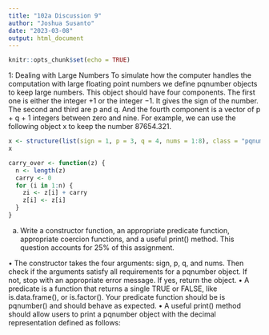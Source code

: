 ```yaml
---
title: "102a Discussion 9"
author: "Joshua Susanto"
date: "2023-03-08"
output: html_document
---
```


```r
knitr::opts_chunk$set(echo = TRUE)
```

1: Dealing with Large Numbers
To simulate how the computer handles the computation with large floating point numbers we
define pqnumber objects to keep large numbers. This object should have four components. The
first one is either the integer +1 or the integer −1. It gives the sign of the number. The second
and third are p and q. And the fourth component is a vector of p + q + 1 integers between zero
and nine. For example, we can use the following object x to keep the number 87654.321.

```r
x <- structure(list(sign = 1, p = 3, q = 4, nums = 1:8), class = "pqnumber")
x
```


```r
carry_over <- function(z) {
  n <- length(z)
  carry <- 0
  for (i in 1:n) {
    zi <- z[i] + carry
    z[i] <- z[i]
  }
}
```


(a) Write a constructor function, an appropriate predicate function, appropriate coercion
functions, and a useful print() method. This question accounts for 25% of this assignment.

• The constructor takes the four arguments: sign, p, q, and nums. Then check if the
arguments satisfy all requirements for a pqnumber object. If not, stop with an
appropriate error message. If yes, return the object.
• A predicate is a function that returns a single TRUE or FALSE, like is.data.frame(), or
is.factor(). Your predicate function should be is pqnumber() and should behave as
expected.
• A useful print() method should allow users to print a pqnumber object with the
decimal representation defined as follows:
